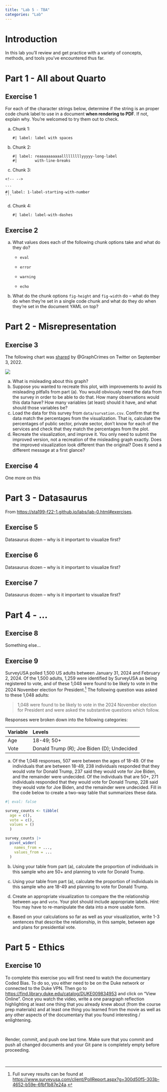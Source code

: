 ```yaml
---
title: "Lab 5 - TBA"
categories: "Lab"
---
```


# Introduction

In this lab you'll review and get practice with a variety of concepts, methods, and tools you've encountered thus far.

# Part 1 - All about Quarto

## Exercise 1

For each of the character strings below, determine if the string is an proper code chunk label to use in a document **when rendering to PDF**.
If not, explain why.
You're welcomed to try them out to check.

a.  Chunk 1:

    <!-- -->

    ```         
    #| label: label with spaces
    ```

b.  Chunk 2:

    <!-- -->

    ```         
    #| label: reaaaaaaaaaalllllllllyyyyy-long-label 
    #|        with-line-breaks
    ```

c.  Chunk 3:

````         
<!-- -->

```         
#| label: 1-label-starting-with-number
```
````

d.  Chunk 4:

    <!-- -->

    ```         
    #| label: label-with-dashes
    ```

## Exercise 2

a.  What values does each of the following chunk options take and what do they do?

    -   `eval`

    -   `error`

    -   `warning`

    -   `echo`

b.  What do the chunk options `fig-height` and `fig-width` do -- what do they do when they're set in a single code chunk and what do they do when they're set in the document YAML on top?

# Part 2 - Misrepresentation

## Exercise 3

The following chart was [shared](https://twitter.com/GraphCrimes/status/1566264004288331776) by \@GraphCrimes on Twitter on September 3, 2022.

![](images/private-sector.jpg){fig-align="center"}

a.  What is misleading about this graph?
b.  Suppose you wanted to recreate this plot, with improvements to avoid its misleading pitfalls from part (a). You would obviously need the data from the survey in order to be able to do that. How many observations would this data have? How many variables (at least) should it have, and what should those variables be?
c.  Load the data for this survey from `data/survation.csv`. Confirm that the data match the percentages from the visualization. That is, calculate the percentages of public sector, private sector, don't know for each of the services and check that they match the percentages from the plot.
d.  Recreate the visualization, and improve it. You only need to submit the improved version, not a recreation of the misleading graph exactly. Does the improved visualization look different than the original? Does it send a different message at a first glance?

## Exercise 4

One more on this

# Part 3 - Datasaurus

From <https://sta199-f22-1.github.io/labs/lab-0.html#exercises>.

## Exercise 5

Datasaurus dozen – why is it important to visualize first?

## Exercise 6

Datasaurus dozen – why is it important to visualize first?

## Exercise 7

Datasaurus dozen – why is it important to visualize first?

# Part 4 - ...

## Exercise 8

Something else...

## Exercise 9

SurveyUSA polled 1,500 US adults between January 31, 2024 and February 2, 2024.
Of the 1,500 adults, 1,259 were identified by SurveyUSA as being registered to vote, and of these 1,048 were found to be likely to vote in the 2024 November election for President.[^1]
The following question was asked to these 1,048 adults:

[^1]: Full survey results can be found at <https://www.surveyusa.com/client/PollReport.aspx?g=300d50f5-303b-4652-b59e-6fbf1b87e24a>.

> 1,048 were found to be likely to vote in the 2024 November election for President and were asked the substantive questions which follow.

Responses were broken down into the following categories:

| Variable | Levels                                     |
|:---------|:-------------------------------------------|
| Age      | 18-49; 50+                                 |
| Vote     | Donald Trump (R); Joe Biden (D); Undecided |

a.  Of the 1,048 responses, 507 were between the ages of 18-49. Of the individuals that are between 18-49, 238 individuals responded that they would vote for Donald Trump, 237 said they would vote for Joe Biden, and the remainder were undecided. Of the individuals that are 50+, 271 individuals responded that they would vote for Donald Trump, 228 said they would vote for Joe Biden, and the remainder were undecided. Fill in the code below to create a two-way table that summarizes these data.

```r
#| eval: false

survey_counts <- tibble( 
  age = c(),
  vote = c(),
  values = ()
  )

survey_counts |>
  pivot_wider( 
    names_from = ...,
    values_from = ...
  )
```

b.  Using your table from part (a), calculate the proportion of individuals in this sample who are 50+ and planning to vote for Donald Trump.

c.  Using your table from part (a), calculate the proportion of individuals in this sample who are 18-49 and planning to vote for Donald Trump.

d.  Create an appropriate visualization to compare the the relationship between `age` and `vote`.
    Your plot should include appropriate labels.
    *Hint:* You may have to re-manipulate the data into a more usable form.

e.  Based on your calculations so far as well as your visualization, write 1-3 sentences that describe the relationship, in this sample, between age and plans for presidential vote.

# Part 5 - Ethics

## Exercise 10

To complete this exercise you will first need to watch the documentary Coded Bias.
To do so, you either need to be on the Duke network or connected to the Duke VPN. Then go to <https://find.library.duke.edu/catalog/DUKE009834953> and click on "View Online".
Once you watch the video, write a one paragraph reflection highlighting at least one thing that you already knew about (from the course prep materials) and at least one thing you learned from the movie as well as any other aspects of the documentary that you found interesting / enlightening.

::: render-commit-push
<br>

Render, commit, and push one last time.
Make sure that you commit and push all changed documents and your Git pane is completely empty before proceeding.

<br>
:::
